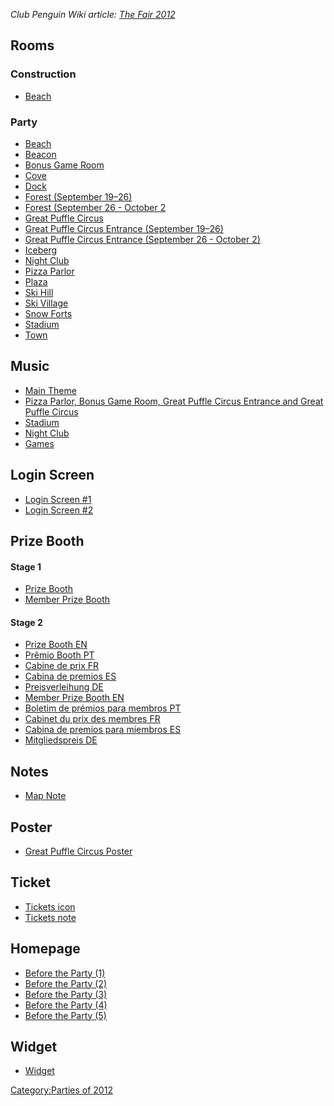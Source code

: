 ''Club Penguin Wiki article: [[clubpenguinwiki:The Fair 2012|The Fair 2012]]''

==Rooms==
===Construction===
*[[Media:Fair2012ConstBeach.swf|Beach]]

===Party===
*[[Media:Fair2012Beach.swf|Beach]]
*[[Media:Fair2012Beacon.swf|Beacon]]
*[[Media:Fair2012Party1.swf|Bonus Game Room]]
*[[Media:Fair2012Cove.swf|Cove]]
*[[Media:Fair2012Dock.swf|Dock]]
*[[Media:Fair2012Forest.swf|Forest (September 19–26)]]
*[[Media:Fair2012ForestS2.swf|Forest (September 26 - October 2]]
*[[Media:Fair2012Party3.swf|Great Puffle Circus]]
*[[Media:Fair2012Party2.swf|Great Puffle Circus Entrance (September 19–26)]]
*[[Media:Fair2012Party2S2.swf|Great Puffle Circus Entrance (September 26 - October 2)]]
*[[Media:Fair2012Berg.swf|Iceberg]]
*[[Media:Fair2012Dance.swf|Night Club]]
*[[Media:Fair2012Pizza.swf|Pizza Parlor]]
*[[Media:Fair2012Plaza.swf|Plaza]]
*[[Media:Fair2012Mtn.swf|Ski Hill]]
*[[Media:Fair2012Village.swf|Ski Village]]
*[[Media:Fair2012Forts.swf|Snow Forts]]
*[[Media:Fair2012Rink.swf|Stadium]]
*[[Media:RoomsTown-TheFair2012.swf|Town]]

==Music==
*[[Media:Music297.swf|Main Theme]]
*[[Media:Music221.swf|Pizza Parlor, Bonus Game Room, Great Puffle Circus Entrance and Great Puffle Circus]]
*[[Media:Music311.swf|Stadium]]
*[[Media:Music243.swf|Night Club]]
*[[Media:Music222.swf|Games]]

==Login Screen==
*[[Media:Fair2012Pre-Awareness.swf|Login Screen #1]]
*[[Media:Fair2012Fair-Now.swf|Login Screen #2]]

==Prize Booth==
====Stage 1====
*[[Media:Fair2012PrizeboothS1.swf|Prize Booth]]
*[[Media:Fair2012MemberprizeboothS1.swf|Member Prize Booth]]
====Stage 2====
*[[Media:Fair2012PrizeboothS2.swf|Prize Booth EN]]
*[[Media:PrizeboothTheFair2012PT.swf|Prêmio Booth PT]]
*[[Media:PrizeboothTheFair2012FR.swf|Cabine de prix FR]]
*[[Media:PrizeboothTheFair2012ES.swf|Cabina de premios ES]]
*[[Media:PrizeboothTheFair2012DE.swf|Preisverleihung DE]]
*[[Media:Fair2012PrizeboothmemberS2.swf|Member Prize Booth EN]]
*[[Media:PrizeboothmemberTheFair2012PT.swf|Boletim de prémios para membros PT]]
*[[Media:PrizeboothmemberTheFair2012FR.swf|Cabinet du prix des membres FR]]
*[[Media:PrizeboothmemberTheFair2012ES.swf|Cabina de premios para miembros ES]]
*[[Media:PrizeboothmemberTheFair2012DE.swf|Mitgliedspreis DE]]

==Notes==
*[[Media:TheFair2012Map_Party_note.swf|Map Note]]

==Poster==
*[[Media:TheFair2012Poster.swf|Great Puffle Circus Poster]]

==Ticket==
*[[Media:Fair2012TicketIcon.swf|Tickets icon]]
*[[Media:Fair2012Tickets.swf|Tickets note]]

==Homepage==
*[[Media:FilesHomepageScene 123.swf|Before the Party (1)]]
*[[Media:FilesHomepageScene 124.swf|Before the Party (2)]]
*[[Media:FilesHomepageScene 125.swf|Before the Party (3)]]
*[[Media:FilesHomepageScene_131.swf|Before the Party (4)]]
*[[Media:FilesHomepageScene 136.swf|Before the Party (5)]]

==Widget==
*[[Media:Fair2012Widget.swf|Widget]]
{{Parties}}

[[Category:Parties of 2012]]
